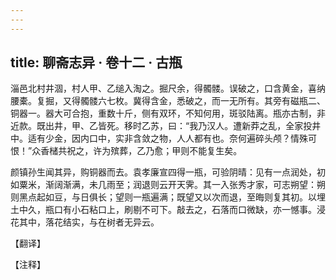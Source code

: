 ```yaml
---
---
---
```

title: 聊斋志异 · 卷十二 · 古瓶
---

淄邑北村井涸，村人甲、乙缒入淘之。掘尺余，得髑髅。误破之，口含黄金，喜纳腰橐。复掘，又得髑髅六七枚。冀得含金，悉破之，而一无所有。其旁有磁瓶二、铜器一。器大可合抱，重数十斤，侧有双环，不知何用，斑驳陆离。瓶亦古制，非近款。既出井，甲、乙皆死。移时乙苏，曰：“我乃汉人。遭新莽之乱，全家投井中。适有少金，因内口中，实非含敛之物，人人都有也。奈何遍碎头颅？情殊可恨！”众香槠共祝之，许为殡葬，乙乃愈；甲则不能复生矣。

颜镇孙生闻其异，购铜器而去。袁孝廉宣四得一瓶，可验阴晴：见有一点润处，初如粟米，渐阔渐满，未几雨至；润退则云开天霁。其一入张秀才家，可志朔望：朔则黑点起如豆，与日俱长；望则一瓶遍满；既望又以次而退，至晦则复其初。以埋土中久，瓶口有小石粘口上，刷剔不可下。敲去之，石落而口微缺，亦一憾事。浸花其中，落花结实，与在树者无异云。

【翻译】

【注释】

